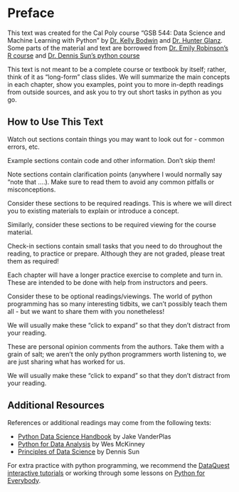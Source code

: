 # Preface {.unnumbered}

This text was created for the Cal Poly course "GSB 544: Data Science and Machine Learning with Python" by [Dr. Kelly Bodwin](https://github.com/kbodwin) and [Dr. Hunter Glanz](https://github.com/hglanz). Some parts of the material and text are borrowed from [Dr. Emily Robinson's R course](https://earobinson95.github.io/stat331-calpoly-text/) and [Dr. Dennis Sun's python course](https://github.com/dlsun/pods)

This text is not meant to be a complete course or textbook by itself; rather, think of it as "long-form" class slides.  We will summarize the main concepts in each chapter, show you examples, point you to more in-depth readings from outside sources, and ask you to try out short tasks in python as you go.

## How to Use This Text


:::{.callout-warning}

Watch out sections contain things you may want to look out for - common errors, etc.
:::

:::{.callout-example .icon}

Example sections contain code and other information. Don't skip them!
:::


:::{.callout-note}

Note sections contain clarification points (anywhere I would normally say "note that ....).  Make sure to read them to avoid any common pitfalls or misconceptions.
:::

:::{.callout-required-reading .icon}

Consider these sections to be required readings.  This is where we will direct you to existing materials to explain or introduce a concept. 

:::


:::{.callout-required-video .icon}

Similarly, consider these sections to be required viewing for the course material. 

:::

:::{.callout-check-in .icon}

Check-in sections contain small tasks that you need to do throughout the reading, to practice or prepare. Although they are not graded, please treat them as required!
:::

:::{.callout-practice-exercise .icon}

Each chapter will have a longer practice exercise to complete and turn in.  These are intended to be done with help from instructors and peers.

:::

:::{.callout-learn-more .icon}

Consider these to be optional readings/viewings. The world of python programming has so many interesting tidbits, we can't possibly teach them all - but we want to share them with you nonetheless!

We will usually make these "click to expand" so that they don't distract from your reading.
:::

:::{.callout-opinion .icon collapse="true"}

These are personal opinion comments from the authors.  Take them with a grain of salt; we aren't the only python programmers worth listening to, we are just sharing what has worked for us.

We will usually make these "click to expand" so that they don't distract from your reading.

:::





## Additional Resources

References or additional readings may come from the following texts:

-   [Python Data Science Handbook](https://jakevdp.github.io/PythonDataScienceHandbook/) by Jake VanderPlas
-   [Python for Data Analysis](https://wesmckinney.com/book/) by Wes McKinney
-   [Principles of Data Science](https://github.com/dlsun/pods) by Dennis Sun
 

For extra practice with python programming, we recommend the [DataQuest interactive tutorials](https://www.dataquest.io/course/introduction-to-python/) or working through some lessons on [Python for Everybody](https://www.py4e.com/).
